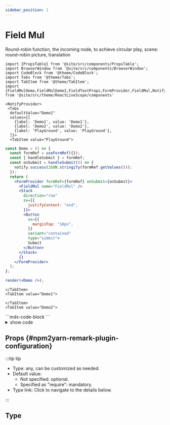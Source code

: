 ```yaml
---
sidebar_position: 1
---
```


# Field Mul

Round-robin function, the incoming node, to achieve circular play, scene: round-robin picture, translation

```mdx-code-block
import {PropsTable} from '@site/src/components/PropsTable';
import BrowserWindow from '@site/src/components/BrowserWindow';
import CodeBlock from '@theme/CodeBlock';
import Tabs from '@theme/Tabs';
import TabItem from '@theme/TabItem';
import {FieldMulDemo,FieldMulDemo2,FieldTextProps,FormProvider,FieldMul,NotifyProvider} from '@site/src/theme/ReactLiveScope/components'
```

```mdx-code-block
<NotifyProvider>
 <Tabs
  defaultValue="Demo1"
  values={[
    {label: 'Demo1', value: 'Demo1'},
    {label: 'Demo2', value: 'Demo2'},
    {label: 'PlayGround', value: 'PlayGround'},
  ]}>
  <TabItem value="PlayGround">
```

```jsx live noInline
const Demo = () => {
  const formRef = useFormRef({});
  const { handleSubmit } = formRef;
  const onSubmit = handleSubmit(() => {
    notify.success(JSON.stringify(formRef.getValues()));
  });
  return (
    <FormProvider formRef={formRef} onSubmit={onSubmit}>
      <FieldMul name="FieldMul" />
      <Stack
        direction="row"
        sx={{
          justifyContent: "end",
        }}>
        <Button
          sx={{
            marginTop: "10px",
          }}
          variant="contained"
          type="submit">
          Submit
        </Button>
      </Stack>
      {}
    </FormProvider>
  );
};

render(<Demo />);
```

```mdx-code-block
</TabItem>
<TabItem value="Demo1">
```

<BrowserWindow>
  <FieldMulDemo />
</BrowserWindow>

```mdx-code-block
</TabItem>
<TabItem value="Demo2">
```

<BrowserWindow>
  <FieldMulDemo2 />
</BrowserWindow>
```mdx-code-block
</TabItem>
</Tabs>
</NotifyProvider>
```

<details>
  <summary>show code</summary>
```mdx-code-block
<Tabs>
<TabItem value="componennt">
```

```tsx {5,8,12,41-61} showLineNumbers
import { Button, Stack } from "@mui/material";
import PropsTable from "@site/src/components/PropsTable";
import { NotifyProvider } from "mui-eazy";
import {
  useFormRef,
  FieldDatePicker,
  FormProvider,
  notify,
  LocalizationProvider,
} from "mui-eazy";

export const FieldMulDemo = () => {
  const formRef = useFormRef({});
  const { handleSubmit } = formRef;
  const onSubmit = handleSubmit(() => {
    notify.success(JSON.stringify(formRef.getValues()));
  });
  return (
    <FormProvider formRef={formRef} onSubmit={onSubmit}>
      <FieldMul name="FieldMul" />
      <Stack
        direction="row"
        sx={{
          justifyContent: "end",
        }}>
        <Button
          sx={{
            marginTop: "10px",
          }}
          variant="contained"
          type="submit">
          Submit
        </Button>
      </Stack>
      {}
    </FormProvider>
  );
};
```

```mdx-code-block
</TabItem>
</Tabs>
```

</details>

## Props {#npm2yarn-remark-plugin-configuration}

:::tip tip

- Type: any, can be customized as needed.
- Default value:
  - Not specified: optional.
  - Specified as "require": mandatory.
- Type link: Click to navigate to the details below.

:::

## Type

<FieldTextProps></FieldTextProps>

